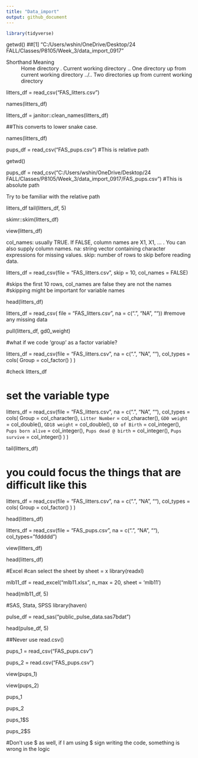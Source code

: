 ```yaml
---
title: "Data_import"
output: github_document
---
```


```r
library(tidyverse)
```

getwd()
##[1] "C:/Users/wshin/OneDrive/Desktop/24 FALL/Classes/P8105/Week_3/data_import_0917"

Shorthand	Meaning
~	Home directory
.	Current working directory
..	One directory up from current working directory
../..	Two directories up from current working directory

litters_df = read_csv("FAS_litters.csv")

names(litters_df)


litters_df = janitor::clean_names(litters_df)

##This converts to lower snake case.

names(litters_df)

pups_df = read_csv("FAS_pups.csv")
#This is relative path

getwd()

pups_df = read_csv("C:/Users/wshin/OneDrive/Desktop/24 FALL/Classes/P8105/Week_3/data_import_0917/FAS_pups.csv")
#This is absolute path

Try to be familiar with the relative path

litters_df
tail(litters_df, 5)

skimr::skim(litters_df)

view(litters_df)

col_names: usually TRUE. If FALSE, column names are X1, X1, … . You can also supply column names.
na: string vector containing character expressions for missing values.
skip: number of rows to skip before reading data.

litters_df = 
    read_csv(file = "FAS_litters.csv",
    skip = 10, col_names = FALSE)

#skips the first 10 rows, col_names are false they are not the names
#skipping might be important for variable names

head(litters_df)

litters_df = 
    read_csv(
        file = "FAS_litters.csv",
        na = c(".", "NA", ""))
#remove any missing data

pull(litters_df, gd0_weight)

#what if we code 'group' as a factor variable?

litters_df = 
    read_csv(file = "FAS_litters.csv",
        na = c(".", "NA", ""),
    col_types = cols(
      Group = col_factor()
      )
    )

#check
litters_df

# set the variable type
litters_df = 
    read_csv(file = "FAS_litters.csv",
        na = c(".", "NA", ""),
    col_types = cols(
      Group = col_character(),
      `Litter Number` = col_character(),
      `GD0 weight` = col_double(),
      `GD18 weight` = col_double(),
      `GD of Birth` = col_integer(),
      `Pups born alive` = col_integer(),
      `Pups dead @ birth` = col_integer(),
      `Pups survive` = col_integer()
    )
  )

tail(litters_df)

# you could focus the things that are difficult like this

litters_df = 
    read_csv(file = "FAS_litters.csv",
        na = c(".", "NA", ""),
    col_types = cols(
      Group = col_factor()
    )
)

head(litters_df)

litters_df = 
    read_csv(file = "FAS_pups.csv",
        na = c(".", "NA", ""), col_types="fddddd")

view(litters_df)  

head(litters_df)

#Excel
#can select the sheet by sheet = x
library(readxl)

mlb11_df = read_excel("mlb11.xlsx", n_max = 20, sheet = 'mlb11')

head(mlb11_df, 5)

#SAS, Stata, SPSS
library(haven)

pulse_df = read_sas("public_pulse_data.sas7bdat")

head(pulse_df, 5)

##Never use read.csv()

pups_1 = read_csv("FAS_pups.csv")

pups_2 = read.csv("FAS_pups.csv")

view(pups_1)

view(pups_2)

pups_1

pups_2

pups_1$S

pups_2$S

#Don't use $ as well, if I am using $ sign writing the code, something is wrong in the logic